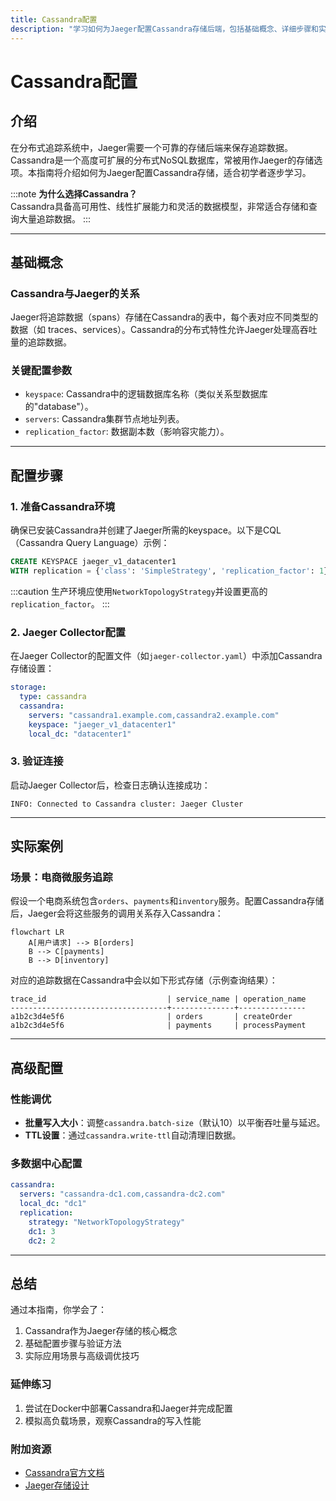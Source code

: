 ```yaml
---
title: Cassandra配置
description: "学习如何为Jaeger配置Cassandra存储后端，包括基础概念、详细步骤和实际应用示例。"
---
```


# Cassandra配置

## 介绍

在分布式追踪系统中，Jaeger需要一个可靠的存储后端来保存追踪数据。Cassandra是一个高度可扩展的分布式NoSQL数据库，常被用作Jaeger的存储选项。本指南将介绍如何为Jaeger配置Cassandra存储，适合初学者逐步学习。

:::note
**为什么选择Cassandra？**  
Cassandra具备高可用性、线性扩展能力和灵活的数据模型，非常适合存储和查询大量追踪数据。
:::

---

## 基础概念

### Cassandra与Jaeger的关系
Jaeger将追踪数据（spans）存储在Cassandra的表中，每个表对应不同类型的数据（如 traces、services）。Cassandra的分布式特性允许Jaeger处理高吞吐量的追踪数据。

### 关键配置参数
- `keyspace`: Cassandra中的逻辑数据库名称（类似关系型数据库的"database"）。
- `servers`: Cassandra集群节点地址列表。
- `replication_factor`: 数据副本数（影响容灾能力）。

---

## 配置步骤

### 1. 准备Cassandra环境
确保已安装Cassandra并创建了Jaeger所需的keyspace。以下是CQL（Cassandra Query Language）示例：

```sql
CREATE KEYSPACE jaeger_v1_datacenter1 
WITH replication = {'class': 'SimpleStrategy', 'replication_factor': 1};
```

:::caution
生产环境应使用`NetworkTopologyStrategy`并设置更高的`replication_factor`。
:::

### 2. Jaeger Collector配置
在Jaeger Collector的配置文件（如`jaeger-collector.yaml`）中添加Cassandra存储设置：

```yaml
storage:
  type: cassandra
  cassandra:
    servers: "cassandra1.example.com,cassandra2.example.com"
    keyspace: "jaeger_v1_datacenter1"
    local_dc: "datacenter1"
```

### 3. 验证连接
启动Jaeger Collector后，检查日志确认连接成功：
```plaintext
INFO: Connected to Cassandra cluster: Jaeger Cluster
```

---

## 实际案例

### 场景：电商微服务追踪
假设一个电商系统包含`orders`、`payments`和`inventory`服务。配置Cassandra存储后，Jaeger会将这些服务的调用关系存入Cassandra：

```mermaid
flowchart LR
    A[用户请求] --> B[orders]
    B --> C[payments]
    B --> D[inventory]
```

对应的追踪数据在Cassandra中会以如下形式存储（示例查询结果）：
```plaintext
trace_id                           | service_name | operation_name
-----------------------------------+--------------+---------------
a1b2c3d4e5f6                       | orders       | createOrder
a1b2c3d4e5f6                       | payments     | processPayment
```

---

## 高级配置

### 性能调优
- **批量写入大小**：调整`cassandra.batch-size`（默认10）以平衡吞吐量与延迟。
- **TTL设置**：通过`cassandra.write-ttl`自动清理旧数据。

### 多数据中心配置
```yaml
cassandra:
  servers: "cassandra-dc1.com,cassandra-dc2.com"
  local_dc: "dc1"
  replication:
    strategy: "NetworkTopologyStrategy"
    dc1: 3
    dc2: 2
```

---

## 总结

通过本指南，你学会了：
1. Cassandra作为Jaeger存储的核心概念
2. 基础配置步骤与验证方法
3. 实际应用场景与高级调优技巧

### 延伸练习
1. 尝试在Docker中部署Cassandra和Jaeger并完成配置
2. 模拟高负载场景，观察Cassandra的写入性能

### 附加资源
- [Cassandra官方文档](https://cassandra.apache.org/doc/latest/)
- [Jaeger存储设计](https://jaegertracing.io/docs/latest/deployment/#storage-backends)